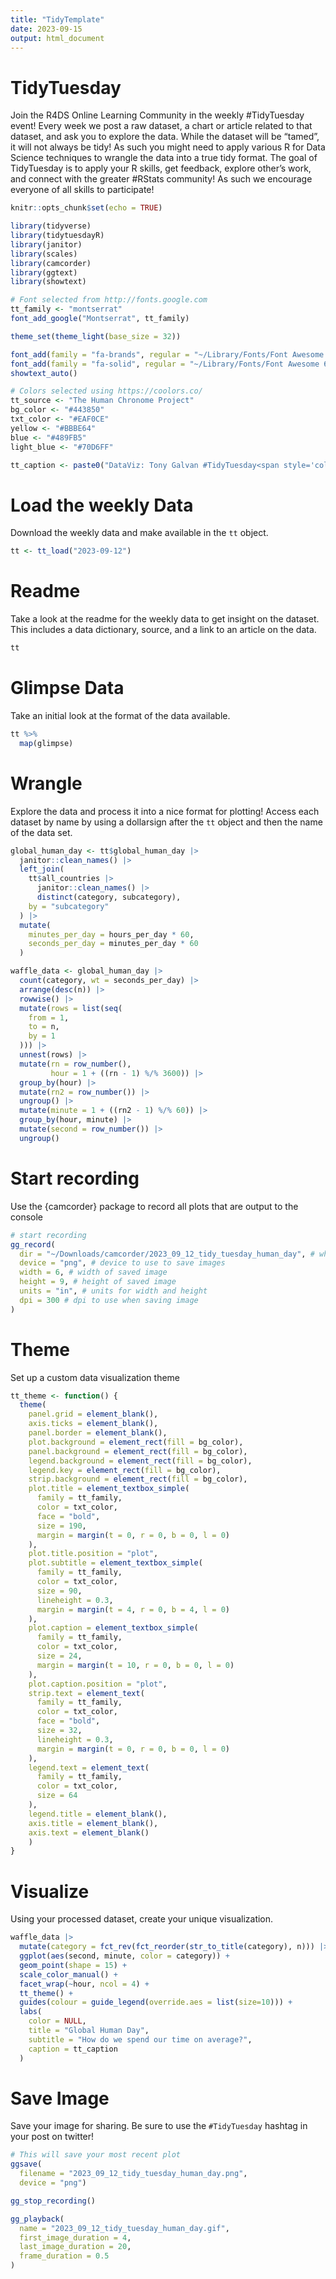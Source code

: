 ```yaml
---
title: "TidyTemplate"
date: 2023-09-15
output: html_document
---
```


# TidyTuesday

Join the R4DS Online Learning Community in the weekly #TidyTuesday event!
Every week we post a raw dataset, a chart or article related to that dataset, and ask you to explore the data.
While the dataset will be “tamed”, it will not always be tidy! As such you might need to apply various R for Data Science techniques to wrangle the data into a true tidy format.
The goal of TidyTuesday is to apply your R skills, get feedback, explore other’s work, and connect with the greater #RStats community!
As such we encourage everyone of all skills to participate!

```r

knitr::opts_chunk$set(echo = TRUE)

library(tidyverse)
library(tidytuesdayR)
library(janitor)
library(scales)
library(camcorder)
library(ggtext)
library(showtext)

# Font selected from http://fonts.google.com
tt_family <- "montserrat"
font_add_google("Montserrat", tt_family)

theme_set(theme_light(base_size = 32))

font_add(family = "fa-brands", regular = "~/Library/Fonts/Font Awesome 6 Brands-Regular-400.otf")
font_add(family = "fa-solid", regular = "~/Library/Fonts/Font Awesome 6 Free-Solid-900.otf")
showtext_auto()

# Colors selected using https://coolors.co/
tt_source <- "The Human Chronome Project"
bg_color <- "#443850"
txt_color <- "#EAF0CE"
yellow <- "#BBBE64"  
blue <- "#489FB5"
light_blue <- "#70D6FF"

tt_caption <- paste0("DataViz: Tony Galvan #TidyTuesday<span style='color:", bg_color, ";'>..</span><span style='font-family:fa-solid;color:", txt_color, ";'>&#xf0ce;</span><span style='color:", bg_color, ";'>.</span><span style='color:", txt_color, ";'>", tt_source, "</span><span style='color:", bg_color, ";'>..</span><span style='font-family:fa-brands;color:", txt_color, ";'>&#xe61b;</span><span style='color:", bg_color, ";'>.</span><span style='color:", txt_color, ";'>@GDataScience1</span><span style='color:", bg_color, ";'>..</span><span style='font-family:fa-brands;color:", txt_color, ";'>&#xf09b;</span><span style='color:", bg_color, ";'>.</span><span style='color:", txt_color, ";'>GDataScience</span><span style='color:", bg_color, ";'>..</span>")

```

# Load the weekly Data

Download the weekly data and make available in the `tt` object.

```r

tt <- tt_load("2023-09-12")

```


# Readme

Take a look at the readme for the weekly data to get insight on the dataset.
This includes a data dictionary, source, and a link to an article on the data.

```r

tt

```


# Glimpse Data

Take an initial look at the format of the data available.

```r

tt %>% 
  map(glimpse)

```

# Wrangle

Explore the data and process it into a nice format for plotting! Access each dataset by name by using a dollarsign after the `tt` object and then the name of the data set.

```r

global_human_day <- tt$global_human_day |>
  janitor::clean_names() |>
  left_join(
    tt$all_countries |>
      janitor::clean_names() |>
      distinct(category, subcategory),
    by = "subcategory"
  ) |>
  mutate(
    minutes_per_day = hours_per_day * 60,
    seconds_per_day = minutes_per_day * 60
  )

waffle_data <- global_human_day |>
  count(category, wt = seconds_per_day) |>
  arrange(desc(n)) |>
  rowwise() |>
  mutate(rows = list(seq(
    from = 1,
    to = n,
    by = 1
  ))) |>
  unnest(rows) |>
  mutate(rn = row_number(),
         hour = 1 + ((rn - 1) %/% 3600)) |>
  group_by(hour) |>
  mutate(rn2 = row_number()) |>
  ungroup() |>
  mutate(minute = 1 + ((rn2 - 1) %/% 60)) |>
  group_by(hour, minute) |>
  mutate(second = row_number()) |>
  ungroup()

```


# Start recording

Use the {camcorder} package to record all plots that are output to the console

```r

# start recording
gg_record(
  dir = "~/Downloads/camcorder/2023_09_12_tidy_tuesday_human_day", # where to save the recording
  device = "png", # device to use to save images
  width = 6, # width of saved image
  height = 9, # height of saved image
  units = "in", # units for width and height
  dpi = 300 # dpi to use when saving image
)

```

# Theme

Set up a custom data visualization theme

```r

tt_theme <- function() {
  theme(
    panel.grid = element_blank(),
    axis.ticks = element_blank(),
    panel.border = element_blank(),
    plot.background = element_rect(fill = bg_color),
    panel.background = element_rect(fill = bg_color),
    legend.background = element_rect(fill = bg_color),
    legend.key = element_rect(fill = bg_color),
    strip.background = element_rect(fill = bg_color), 
    plot.title = element_textbox_simple(
      family = tt_family, 
      color = txt_color,
      face = "bold",
      size = 190,
      margin = margin(t = 0, r = 0, b = 0, l = 0)
    ),
    plot.title.position = "plot",
    plot.subtitle = element_textbox_simple(
      family = tt_family, 
      color = txt_color,
      size = 90,
      lineheight = 0.3,
      margin = margin(t = 4, r = 0, b = 4, l = 0)
    ),
    plot.caption = element_textbox_simple(
      family = tt_family, 
      color = txt_color,
      size = 24,
      margin = margin(t = 10, r = 0, b = 0, l = 0)
    ),
    plot.caption.position = "plot",
    strip.text = element_text(
      family = tt_family,
      color = txt_color,
      face = "bold",
      size = 32, 
      lineheight = 0.3,
      margin = margin(t = 0, r = 0, b = 0, l = 0)
    ),
    legend.text = element_text(
      family = tt_family,
      color = txt_color,
      size = 64
    ),
    legend.title = element_blank(),
    axis.title = element_blank(),
    axis.text = element_blank()
    )
}

```


# Visualize

Using your processed dataset, create your unique visualization.

```r

waffle_data |>
  mutate(category = fct_rev(fct_reorder(str_to_title(category), n))) |>
  ggplot(aes(second, minute, color = category)) +
  geom_point(shape = 15) +
  scale_color_manual() +
  facet_wrap(~hour, ncol = 4) +
  tt_theme() +
  guides(colour = guide_legend(override.aes = list(size=10))) +
  labs(
    color = NULL,
    title = "Global Human Day",
    subtitle = "How do we spend our time on average?",
    caption = tt_caption
  )

```


# Save Image

Save your image for sharing. Be sure to use the `#TidyTuesday` hashtag in your post on twitter! 

```r

# This will save your most recent plot
ggsave(
  filename = "2023_09_12_tidy_tuesday_human_day.png",
  device = "png")

gg_stop_recording()

gg_playback(
  name = "2023_09_12_tidy_tuesday_human_day.gif",
  first_image_duration = 4,
  last_image_duration = 20,
  frame_duration = 0.5
)

```
